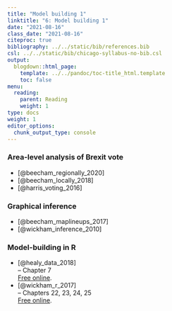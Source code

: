 ```yaml
---
title: "Model building 1"
linktitle: "6: Model building 1"
date: "2021-08-16"
class_date: "2021-08-16"
citeproc: true
bibliography: ../../static/bib/references.bib
csl: ../../static/bib/chicago-syllabus-no-bib.csl
output:
  blogdown::html_page:
    template: ../../pandoc/toc-title_html.template
    toc: false
menu:
  reading:
    parent: Reading
    weight: 1
type: docs
weight: 1
editor_options:
  chunk_output_type: console
---
```



### Area-level analysis of Brexit vote

- [@beecham_regionally_2020]
- [@beecham_locally_2018]
- [@harris_voting_2016]


### Graphical inference

- [@beecham_maplineups_2017]
- [@wickham_inference_2010]

### Model-building in R

- [@healy_data_2018]\
-- Chapter 7\
[Free online](https://socviz.co/).
- [@wickham_r_2017]\
-- Chapters 22, 23, 24, 25\
[Free online](https://r4ds.had.co.nz/).

